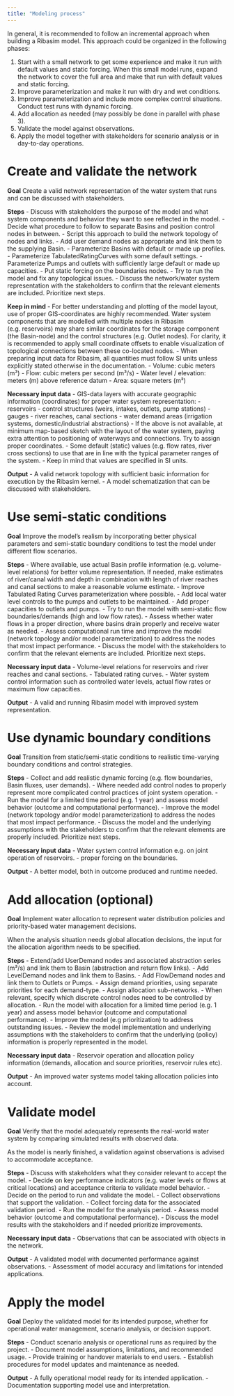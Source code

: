 ```yaml
---
title: "Modeling process"
---
```


In general, it is recommended to follow an incremental approach when building a Ribasim model. This approach could be organized in the following phases:

1. Start with a small network to get some experience and make it run with default values and static forcing. When this small model runs, expand the network to cover the full area and make that run with default values and static forcing.
2. Improve parameterization and make it run with dry and wet conditions.
3. Improve parameterization and include more complex control situations. Conduct test runs with dynamic forcing.
4. Add allocation as needed (may possibly be done in parallel with phase 3).
5. Validate the model against observations.
6. Apply the model together with stakeholders for scenario analysis or in day-to-day operations.

# Create and validate the network

**Goal**
Create a valid network representation of the water system that runs and can be discussed with stakeholders.

**Steps**
- Discuss with stakeholders the purpose of the model and what system components and behavior they want to see reflected in the model.
- Decide what procedure to follow to separate Basins and position control nodes in between.
- Script this approach to build the network topology of nodes and links.
- Add user demand nodes as appropriate and link them to the supplying Basin.
- Parameterize Basins with default or made up profiles.
- Parameterize TabulatedRatingCurves with some default settings.
- Parameterize Pumps and outlets with sufficiently large default or made up capacities.
- Put static forcing on the boundaries nodes.
- Try to run the model and fix any topological issues.
- Discuss the network/water system representation with the stakeholders to confirm that the relevant elements are included. Prioritize next steps.

**Keep in mind**
- For better understanding and plotting of the model layout, use of proper GIS-coordinates are highly recommended. Water system components that are modelled with multiple nodes in Ribasim (e.g. reservoirs) may share similar coordinates for the storage component (the Basin-node) and the control structures (e.g. Outlet nodes). For clarity, it is recommended to apply small coordinate offsets to enable visualization of topological connections between these co-located nodes.
- When preparing input data for Ribasim, all quantities must follow SI units unless explicitly stated otherwise in the documentation.
  - Volume: cubic meters (m³)
  - Flow: cubic meters per second (m³/s)
  - Water level / elevation: meters (m) above reference datum
  - Area: square meters (m²)

**Necessary input data**
- GIS-data layers with accurate geographic information (coordinates) for proper water system representation:
  - reservoirs
  - control structures (weirs, intakes, outlets, pump stations)
  - gauges
  - river reaches, canal sections
  - water demand areas (irrigation systems, domestic/industrial abstractions)
- If the above is not available, at minimum map-based sketch with the layout of the water system, paying extra attention to positioning of waterways and connections. Try to assign proper coordinates.
- Some default (static) values (e.g. flow rates, river cross sections) to use that are in line with the typical parameter ranges of the system.
- Keep in mind that values are specified in SI units.

**Output**
- A valid network topology with sufficient basic information for execution by the Ribasim kernel.
- A model schematization that can be discussed with stakeholders.

# Use semi-static conditions

**Goal**
Improve the model's realism by incorporating better physical parameters and semi-static boundary conditions to test the model under different flow scenarios.

**Steps**
- Where available, use actual Basin profile information (e.g. volume-level relations) for better volume representation. If needed, make estimates of river/canal width and depth in combination with length of river reaches and canal sections to make a reasonable volume estimate.
- Improve Tabulated Rating Curves parameterization where possible.
- Add local water level controls to the pumps and outlets to be maintained.
- Add proper capacities to outlets and pumps.
- Try to run the model with semi-static flow boundaries/demands (high and low flow rates).
- Assess whether water flows in a proper direction, where basins drain properly and receive water as needed.
- Assess computational run time and improve the model (network topology and/or model parameterization) to address the nodes that most impact performance.
- Discuss the model with the stakeholders to confirm that the relevant elements are included. Prioritize next steps.

**Necessary input data**
- Volume-level relations for reservoirs and river reaches and canal sections.
- Tabulated rating curves.
- Water system control information such as controlled water levels, actual flow rates or maximum flow capacities.

**Output**
- A valid and running Ribasim model with improved system representation.

# Use dynamic boundary conditions

**Goal**
Transition from static/semi-static conditions to realistic time-varying boundary conditions and control strategies.

**Steps**
- Collect and add realistic dynamic forcing (e.g. flow boundaries, Basin fluxes, user demands).
- Where needed add control nodes to properly represent more complicated control practices of joint system operation.
- Run the model for a limited time period (e.g. 1 year) and assess model behavior (outcome and computational performance).
- Improve the model (network topology and/or model parameterization) to address the nodes that most impact performance.
- Discuss the model and the underlying assumptions with the stakeholders to confirm that the relevant elements are properly included. Prioritize next steps.

**Necessary input data**
- Water system control information e.g. on joint operation of reservoirs.
- proper forcing on the boundaries.

**Output**
- A better model, both in outcome produced and runtime needed.

# Add allocation (optional)

**Goal**
Implement water allocation to represent water distribution policies and priority-based water management decisions.

When the analysis situation needs global allocation decisions, the input for the allocation algorithm needs to be specified.

**Steps**
- Extend/add UserDemand nodes and associated abstraction series (m³/s) and link them to Basin (abstraction and return flow links).
- Add LevelDemand nodes and link them to Basins.
- Add FlowDemand nodes and link them to Outlets or Pumps.
- Assign demand priorities, using separate priorities for each demand-type.
- Assign allocation sub-networks.
- When relevant, specify which discrete control nodes need to be controlled by allocation.
- Run the model with allocation for a limited time period (e.g. 1 year) and assess model behavior (outcome and computational performance).
- Improve the model (e.g prioritization) to address outstanding issues.
- Review the model implementation and underlying assumptions with the stakeholders to confirm that the underlying (policy) information is properly represented in the model.

**Necessary input data**
- Reservoir operation and allocation policy information (demands, allocation and source priorities, reservoir rules etc).

**Output**
- An improved water systems model taking allocation policies into account.

# Validate model

**Goal**
Verify that the model adequately represents the real-world water system by comparing simulated results with observed data.

As the model is nearly finished, a validation against observations is advised to accommodate acceptance.

**Steps**
- Discuss with stakeholders what they consider relevant to accept the model.
- Decide on key performance indicators (e.g. water levels or flows at critical locations) and acceptance criteria to validate model behavior.
- Decide on the period to run and validate the model.
- Collect observations that support the validation.
- Collect forcing data for the associated validation period.
- Run the model for the analysis period.
- Assess model behavior (outcome and computational performance).
- Discuss the model results with the stakeholders and if needed prioritize improvements.

**Necessary input data**
- Observations that can be associated with objects in the network.

**Output**
- A validated model with documented performance against observations.
- Assessment of model accuracy and limitations for intended applications.

# Apply the model

**Goal**
Deploy the validated model for its intended purpose, whether for operational water management, scenario analysis, or decision support.

**Steps**
- Conduct scenario analysis or operational runs as required by the project.
- Document model assumptions, limitations, and recommended usage.
- Provide training or handover materials to end users.
- Establish procedures for model updates and maintenance as needed.

**Output**
- A fully operational model ready for its intended application.
- Documentation supporting model use and interpretation.
